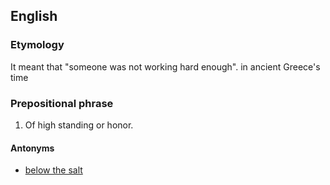 ==English==

===Etymology===
It meant that "someone was not working hard enough". in ancient Greece's time

===Prepositional phrase===
{{en-PP|[[above]] [[the]] [[salt]]}}

# {{context|idiomatic|lang=en}} Of high standing or honor.

====Antonyms====
* [[below the salt]]